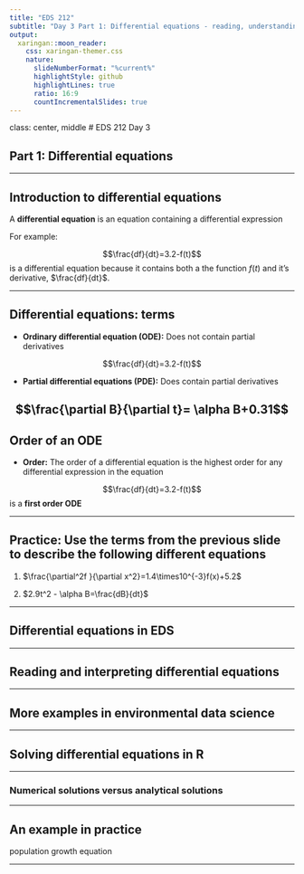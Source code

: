 ```yaml
---
title: "EDS 212"
subtitle: "Day 3 Part 1: Differential equations - reading, understanding, solving numerically in R"  
output:
  xaringan::moon_reader:
    css: xaringan-themer.css
    nature:
      slideNumberFormat: "%current%"
      highlightStyle: github
      highlightLines: true
      ratio: 16:9
      countIncrementalSlides: true
---
```


class: center, middle
# EDS 212 Day 3

## Part 1: Differential equations

---

## Introduction to differential equations

A **differential equation** is an equation containing a differential expression

For example: 

$$\frac{df}{dt}=3.2-f(t)$$
is a differential equation because it contains both a the function $f(t)$ and it's derivative, $\frac{df}{dt}$.

---

## Differential equations: terms

- **Ordinary differential equation (ODE):** Does not contain partial derivatives

$$\frac{df}{dt}=3.2-f(t)$$

- **Partial differential equations (PDE):** Does contain partial derivatives

$$\frac{\partial B}{\partial t}= \alpha B+0.31$$
---

## Order of an ODE
- **Order:** The order of a differential equation is the highest order for any differential expression in the equation 

$$\frac{df}{dt}=3.2-f(t)$$ is a **first order ODE** 

---

## Practice: Use the terms from the previous slide to describe the following different equations

1. $\frac{\partial^2f }{\partial x^2}=1.4\times10^{-3}f(x)+5.2$

2. $2.9t^2 - \alpha B=\frac{dB}{dt}$

---

## Differential equations in EDS

---

## Reading and interpreting differential equations

---

## More examples in environmental data science

---

## Solving differential equations in R

---

### Numerical solutions versus analytical solutions

---

## An example in practice

population growth equation

---



